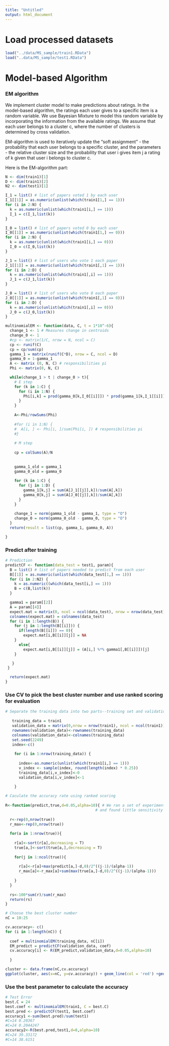 ```yaml
---
title: "Untitled"
output: html_document
---
```


# Load processed datasets
```r
load("../data/MS_sample/train1.RData")
load("..data/MS_sample/test1.RData")
```

# Model-based Algorithm

### EM algorithm 

We implement cluster model to make predictions about ratings. In the model-based algorithm, the ratings each user gives to a specific item is a random variable.  We use Bayesian Mixture to model this random variable by incorporating the information from the available ratings. We assume that each user belongs to a cluster c, where the number of clusters is determined by cross validation. 

EM-algorithm is used to iteratively update the "soft assignment" - the probability that each user belongs to a specific cluster, and the parameters - the relative cluster size and the probability that user i gives item j a rating of k given that user i belongs to cluster c.

Here is the EM-algorithm part:

```r

N <- dim(train1)[1]
D <- dim(train1)[2]
N2 <- dim(test1)[1]

I_1 = list() # list of papers voted 1 by each user 
I_1[[1]] = as.numeric(unlist(which(train1[1,] == 1)))
for (i in 2:N) {
  k = as.numeric(unlist(which(train1[i,] == 1)))
  I_1 = c(I_1,list(k))
}

I_0 = list() # list of papers voted 0 by each user 
I_0[[1]] = as.numeric(unlist(which(train1[1,] == 0)))
for (i in 2:N) {
  k = as.numeric(unlist(which(train1[i,] == 0)))
  I_0 = c(I_0,list(k))
}

J_1 = list() # list of users who vote 1 each paper
J_1[[1]] = as.numeric(unlist(which(train1[,1] == 1)))
for (i in 2:D) {
  k = as.numeric(unlist(which(train1[,i] == 1)))
  J_1 = c(J_1,list(k))
}

J_0 = list() # list of users who vote 0 each paper
J_0[[1]] = as.numeric(unlist(which(train1[,1] == 0)))
for (i in 2:D) {
  k = as.numeric(unlist(which(train1[,i] == 0)))
  J_0 = c(J_0,list(k))
}

multinomialEM <- function(data, C, t = 1*10^-6){
  change_1 <- 1 # Measures change in centroids
  change_0 <- 1
  #cp <- matrix(1/C, nrow = N, ncol = C)
  cp <- runif(C)
  cp = cp/sum(cp)
  gamma_1 = matrix(runif(C*D), nrow = C, ncol = D)
  gamma_0 = 1-gamma_1
  A <- matrix (0, N, C) # responsibilities pi
  Phi <- matrix(0, N, C)

  while(change_1 > t | change_0 > t){
    # E step
    for (k in 1:C) {
      for (i in 1:N) {
        Phi[i,k] = prod(gamma_0[k,I_0[[i]]]) * prod(gamma_1[k,I_1[[i]]]) * cp[k]
      }
    }
    
    A<-Phi/rowSums(Phi)
    
    #for (i in 1:N) {
    #  A[i, ] <- Phi[i, ]/sum(Phi[i, ]) # responsibilities pi
    #}
    
    # M step
 
    cp = colSums(A)/N
    
    
    gamma_1_old = gamma_1
    gamma_0_old = gamma_0
    
    for (k in 1:C) {
      for (j in 1:D) {
        gamma_1[k,j] = sum(A[J_1[[j]],k])/sum(A[,k])
        gamma_0[k,j] = sum(A[J_0[[j]],k])/sum(A[,k])
      }
    }
    
    change_1 = norm(gamma_1_old - gamma_1, type = "O")
    change_0 = norm(gamma_0_old - gamma_0, type = "O")
  }
  return(result = list(cp, gamma_1, gamma_0, A))

}

```

### Predict after training
```r
# Prediction
predictCF <- function(data_test = test1, param){
  B = list() # list of papers needed to predict from each user
  B[[1]] = as.numeric(unlist(which(data_test[1,] == 1)))
  for (i in 2:N2) {
    k = as.numeric((which(data_test[i,] == 1)))
    B = c(B,list(k))
  }

  gamma1 = param[[2]]
  A = param[[4]]
  expect.mat = matrix(0, ncol = ncol(data_test), nrow = nrow(data_test))
  colnames(expect.mat) = colnames(data_test)
  for (i in 1:length(B)) {
    for (j in 1:length(B[[i]])) {
      if(length(B[[i]]) == 0){
        expect.mat[i,B[[i]][j]] = NA
    }
      else{
        expect.mat[i,B[[i]][j]] = (A[i,] %*% gamma1[,B[[i]]])[j]
    }

   }
 }

  return(expect.mat)
}

```

### Use CV to pick the best cluster number and use ranked scoring for evaluation
```r
# Separate the training data into two parts--training set and validation set
  
   training_data = train1
   validation_data = matrix(0,nrow = nrow(train1), ncol = ncol(train1))
   rownames(validation_data)<-rownames(training_data)
   colnames(validation_data)<-colnames(training_data)
   set.seed(2249)
   index<-c()
   
    for (i in 1:nrow(training_data)) {
      
      index<-as.numeric(unlist(which(train1[i,] == 1)))
      v_index <- sample(index, round(length(index) * 0.25))
      training_data[i,v_index]<-0
      validation_data[i,v_index]<-1
      
    }

# Caculate the accuracy rate using ranked scoring
   
R<-function(predict,true,d=0.05,alpha=10){ # We ran a set of experiments using a halife of 10 items
                                        # and found little sensitivity of results.
  
  r<-rep(0,nrow(true))
  r_max<-rep(0,nrow(true))
  
  for(a in 1:nrow(true)){
    
    r[a]<-sort(r[a],decreasing = T)
    true[a,]<-sort(true[a,],decreasing = T)
    
    for(j in 1:ncol(true)){
      
      r[a]<-r[a]+max(predict[a,]-d,0)/2^((j-1)/(alpha-1))
      r_max[a]<-r_max[a]+sum(max(true[a,]-d,0)/2^((j-1)/(alpha-1)))
      
    }
  }
  
  rs<-100*sum(r)/sum(r_max)
  return(rs)
}

# Choose the best cluster number
nC = 10:25 

cv.accuracy<- c()
for (i in 1:length(nC)) {
 
  coef = multinomialEM(training_data, nC[i])
  EM_predict = predictCF(validation_data, coef)
  cv.accuracy[i] <- R(EM_predict,validation_data,d=0.05,alpha=10)
  
  }

cluster <- data.frame(nC,cv.accuracy)
ggplot(cluster, aes(x=nC, y=cv.accuracy)) + geom_line(col = 'red') +geom_point( size=4, shape=21, fill="white") +labs( x = 'Cluster Number',y = 'Rank Score')+ ggtitle('RANK SCORE FOR CLUSTER MODEL')


```

### Use the best parameter to calculate the accuracy
```r
# Test Error
best.C = 24
best.coef <- multinomialEM(train1, C = best.C)
best.pred <- predictCF(test1, best.coef)
accuracy1 <-sum(best.pred)/sum(test1)  
#C=14 0.20367 
#C=24 0.2044247
accuracy2<-R(best.pred,test1,d=0,alpha=10)
#C=24 39.33172
#C=14 38.6151

```


